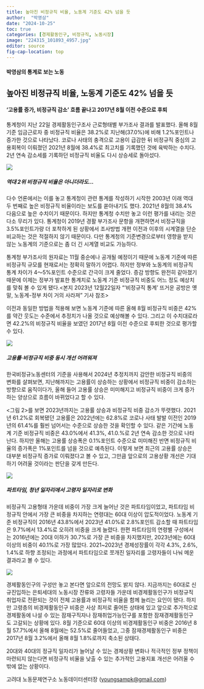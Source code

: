```yaml
---
title: 높아진 비정규직 비율, 노동계 기준도 42% 넘을 듯
author:  "박영삼"
date: "2024-10-25"
toc: true
categories: [경제활동인구, 비정규직, 노동시장]
image: "224315_101893_4957.jpg"
editor: source
fig-cap-location: top
---
```


#### 박영삼의 통계로 보는 노동

## 높아진 비정규직 비율, 노동계 기준도 42% 넘을 듯

#### ‘고용률 증가, 비정규직 감소’ 흐름 끝나고 2017년 8월 이전 수준으로 후퇴

통계청이 지난 22일 경제활동인구조사 근로형태별 부가조사 결과를 발표했다. 올해 8월 기준 임금근로자 중 비정규직 비율은 38.2%로 지난해(37.0%)에 비해 1.2%포인트나 증가한 것으로 나타났다. 코로나 사태의 충격으로 고용이 급감한 뒤 비정규직 중심의 고용회복이 이뤄졌던 2021년 8월에 38.4%로 최고치를 기록했던 것에 육박하는 수치다. 2년 연속 감소세를 기록하던 비정규직 비율도 다시 상승세로 돌아섰다.

![](224315_101893_4957.jpg){fig-align="center"}

##### 역대 2위 비정규직 비율은 아니더라도…

다수 언론에서는 이를 놓고 통계청이 관련 통계를 작성하기 시작한 2003년 이래 역대 두 번째로 높은 비정규직 비율이라는 보도를 쏟아내기도 했다. 2021년 8월의 38.4% 다음으로 높은 수치이기 때문이다. 하지만 통계청 수치만 놓고 이런 평가를 내리는 것은 다소 무리가 있다. 통계청이 2019년 경활 부가조사 문항을 개편하면서 비정규직을 3.5%포인트가량 더 포착하게 된 상황에서 조사방법 개편 이전과 이후의 시계열을 단순 비교하는 것은 적절하지 않기 때문이다. 다만 통계청의 기준변경으로부터 영향을 받지 않는 노동계의 기준으로는 좀 더 긴 시계열 비교도 가능하다.

통계청 부가조사의 원자료는 11월 중순에나 공개될 예정이기 때문에 노동계 기준에 따른 비정규직 규모를 현재로서는 정확히 말하기 어렵다. 하지만 정부와 노동계의 비정규직 통계 차이가 4～5%포인트 수준으로 간극이 크게 줄었다. 증감 방향도 완전히 같아졌기 때문에 이제는 정부가 발표한 통계치로 노동계 기준 비정규직 비중도 어느 정도 예상치를 맞춰 볼 수 있게 됐다.\<본지 2023년 12월22일자 “‘비정규직 통계’ 뜨거운 공방은 옛말, 노동계-정부 차이 거의 사라져” 기사 참조\>

이전과 동일한 방법을 적용해 보면 노동계 기준에 따른 올해 8월 비정규직 비중은 42%를 약간 웃도는 수준에서 추정치가 나올 것으로 예상해볼 수 있다. 그리고 이 수치대로라면 42.2%의 비정규직 비율을 보였던 2017년 8월 이전 수준으로 후퇴한 것으로 평가할 수 있다.

![](224315_101874_2340.jpg){fig-align="center"}

##### 고용률·비정규직 비중 동시 개선 어려워져

한국비정규노동센터의 기준을 사용해서 2024년 추정치까지 감안한 비정규직 비중의 변화를 살펴보면, 지난해까지는 고용률이 상승하는 상황에서 비정규직 비중이 감소하는 방향으로 움직이다가, 올해 들어 고용률 상승은 미미해지고 비정규직 비중이 크게 증가하는 양상으로 흐름이 바뀌었다고 할 수 있다.

\<그림 2\>를 보면 2023년까지는 고용률 상승과 비정규직 비중 감소가 뚜렷했다. 2021년 61.2%로 회복됐던 고용률은 2022년에는 62.8%로 코로나 사태 발발 이전인 2019년의 61.4%를 훨씬 넘어서는 수준으로 상승한 것을 확인할 수 있다. 같은 기간에 노동계 기준 비정규직 비중은 43.0%에서 41.3%, 41.0.%로 2년 연속 감소한 것으로 나타난다. 하지만 올해는 고용률 상승폭은 0.1%포인트 수준으로 미미해진 반면 비정규직 비율의 증가폭은 1%포인트를 넘을 것으로 예측된다. 이렇게 보면 최근의 고용률 상승은 대부분 비정규직 증가로 이뤄졌다고 볼 수 있고, 그만큼 앞으로의 고용상황 개선은 기대하기 어려울 것이라는 판단을 갖게 만든다.

![](224315_101875_2341.jpg){fig-align="center"}

##### 파트타임, 청년 일자리에서 고령자 일자리로 변화

비정규직 고용형태 가운데 비중이 가장 크게 늘어난 것은 파트타임이었고, 파트타임 비정규직 안에서 가장 큰 비중을 차지하는 연령대는 60대 이상이 압도적이었다. 노동계 기준 비정규직이 2016년 43.8%에서 2023년 41.0%로 2.8%포인트 감소할 때 파트타임은 9.7%에서 13.4%로 오히려 비중을 크게 늘렸다. 한편 파트타임의 연령별 구성에서는 2016년에는 20대 이하가 30.7%로 가장 큰 비중을 차지했지만, 2023년에는 60대 이상의 비중이 40.1%로 가장 많았다. 2021\~2023년 경제성장률이 각각 4.3%, 2.6%, 1.4%로 하향 조정되는 과정에서 파트타임으로 쪼개진 일자리를 고령자들이 나눠 메운 결과라고 볼 수 있다.

![](224315_101876_2341.jpg){fig-align="center"}

경제활동인구의 구성만 놓고 본다면 앞으로의 전망도 밝지 않다. 지금까지는 60대로 신규진입하는 은퇴세대의 노동시장 잔류와 고령자들 가운데 비경제활동인구가 비정규직 취업자로 전환되는 것이 전체 고용률과 비정규직 비율을 함께 늘리는 요인이 됐다. 하지만 고령층의 비경제활동인구 비중은 사상 최저로 줄어든 상태에 있고 앞으로 추가적으로 경제활동에 나설 수 있는 잠재구직자나 잠재취업가능인구를 포함한 잠재경제활동인구도 고갈되는 상황에 있다. 8월 기준으로 60대 이상의 비경제활동인구 비중은 2016년 8월 57.7%에서 올해 8월에는 52.5%로 줄어들었고, 그중 잠재경제활동인구 비중은 2017년 8월 3.2%에서 올해 8월 1.8%로까지 축소된 상태다.

20대와 40대의 정규직 일자리가 늘어날 수 있는 경제상황 변화나 적극적인 정부 정책이 마련되지 않는다면 비정규직 비율을 낮출 수 있는 추가적인 고용지표 개선은 어려울 수밖에 없는 상황이다.

고려대 노동문제연구소 노동데이터센터장 ([youngsampk\@gmail.com](youngsampk@gmail.com))\
